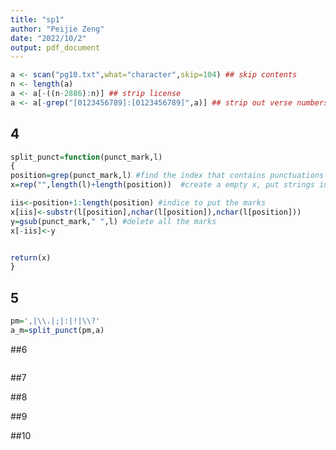 ---
title: "sp1"
author: "Peijie Zeng"
date: "2022/10/2"
output: pdf_document
---

```{r setup, include=FALSE}
a <- scan("pg10.txt",what="character",skip=104) ## skip contents
n <- length(a)
a <- a[-((n-2886):n)] ## strip license
a <- a[-grep("[0123456789]:[0123456789]",a)] ## strip out verse numbers
```

## 4 



```{r q4}
split_punct=function(punct_mark,l)
{
position=grep(punct_mark,l) #find the index that contains punctuations marks; return index
x=rep("",length(l)+length(position))  #create a empty x, put strings in it

iis<-position+1:length(position) #indice to put the marks
x[iis]<-substr(l[position],nchar(l[position]),nchar(l[position])) 
y=gsub(punct_mark," ",l) #delete all the marks
x[-iis]<-y


return(x)
}
```

## 5

```{r }
pm=',|\\.|;|:|!|\\?'
a_m=split_punct(pm,a)
```

##6
```{r }
  
```

##7

##8

##9

##10
